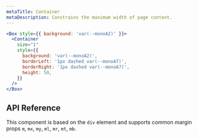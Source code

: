 ```yaml
---
metaTitle: Container
metaDescription: Constrains the maximum width of page content.
---
```


```jsx live=true
<Box style={{ background: 'var(--monoA2)' }}>
  <Container
    size="1"
    style={{
      background: 'var(--monoA2)',
      borderLeft: '1px dashed var(--monoA7)',
      borderRight: '1px dashed var(--monoA7)',
      height: 50,
    }}
  />
</Box>
```

## API Reference

This component is based on the `div` element and supports common margin props `m`, `mx`, `my`, `ml`, `mr`, `mt`, `mb`.

<ThemesPropsTable componentName="container" />
